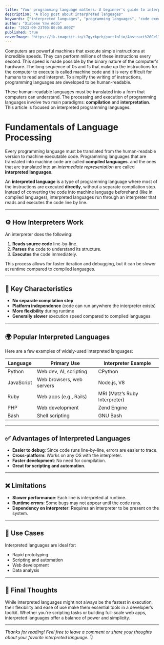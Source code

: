 ```yaml
---
title: "Your programming language matters: A beginner's guide to interpreted languages"
description: "A blog post about interpreted languages"
keywords: ["interpreted languages", "programming languages", "code execution"]
author: "Diabene Yaw Addo"
date: "2023-09-23T00:00:00.000Z"
published: true
coverImage: "https://ik.imagekit.io/i7gyrkpch/portfolio/Abstract%20Cellular%20Network.jpeg?updatedAt=1744931600422"
---
```


Computers are powerful machines that execute simple instructions at incredible speeds. They can perform millions of these instructions every second. This speed is made possible by the binary nature of the computer's hardware. The long sequence of 0s and 1s that make up the instructions for the computer to execute is called machine code and it is very difficult for humans to read and interpret. To simplify the writing of instructions, programming languages are developed to be human-readable. 

These human-readable languages must be translated into a form that computers can understand. The processing and execution of programming languages involve two main paradigms: **compilation** and **interpretation**. This article is focused on interpreted programming languages.



# Fundamentals of Language Processing

Every programming language must be translated from the human-readable version to machine executable code. Programming languages that are translated into machine code are called **compiled languages**. and the ones that are translated into an _intermediate representation_ are called **interpreted languages**.

An **interpreted language** is a type of programming language where most of the instructions are executed **directly**, without a separate compilation step. Instead of converting the code into machine language beforehand (like in compiled languages), interpreted languages run through an interpreter that reads and executes the code line by line.

---

## ⚙️ How Interpreters Work

An interpreter does the following:

1. **Reads source code** line-by-line.
2. **Parses** the code to understand its structure.
3. **Executes** the code immediately.

This process allows for faster iteration and debugging, but it can be slower at runtime compared to compiled languages.

---

## 🧠 Key Characteristics

- **No separate compilation step**
- **Platform independence** (code can run anywhere the interpreter exists)
- **More flexibility** during runtime
- **Generally slower** execution speed compared to compiled languages

---

## 🌍 Popular Interpreted Languages

Here are a few examples of widely-used interpreted languages:

| Language   | Primary Use                      | Interpreter Example         |
|------------|----------------------------------|-----------------------------|
| Python     | Web dev, AI, scripting           | CPython                     |
| JavaScript | Web browsers, web servers        | Node.js, V8                 |
| Ruby       | Web apps (e.g., Rails)           | MRI (Matz’s Ruby Interpreter) |
| PHP        | Web development                  | Zend Engine                 |
| Bash       | Shell scripting                  | GNU Bash                    |

---

## ✅ Advantages of Interpreted Languages

- **Easier to debug**: Since code runs line-by-line, errors are easier to trace.
- **Cross-platform**: Works on any OS with the interpreter.
- **Faster development**: No need for compilation.
- **Great for scripting and automation**.

---

## ❌ Limitations

- **Slower performance**: Each line is interpreted at runtime.
- **Runtime errors**: Some bugs may not appear until the code runs.
- **Dependency on interpreter**: Requires an interpreter to be present on the system.

---

## 🧪 Use Cases

Interpreted languages are ideal for:

- Rapid prototyping
- Scripting and automation
- Web development
- Data analysis

---

## 💬 Final Thoughts

While interpreted languages might not always be the fastest in execution, their flexibility and ease of use make them essential tools in a developer’s toolkit. Whether you're scripting tasks or building full-scale web apps, interpreted languages offer a balance of power and simplicity.

---

*Thanks for reading! Feel free to leave a comment or share your thoughts about your favorite interpreted language.* 👇
